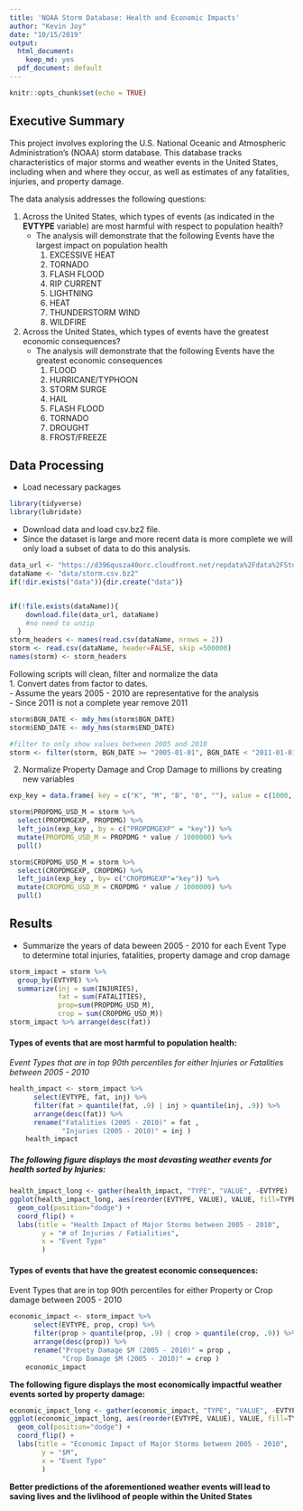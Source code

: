 ```yaml
---
title: 'NOAA Storm Database: Health and Economic Impacts'
author: "Kevin Joy"
date: "10/15/2019"
output:
  html_document:
    keep_md: yes
  pdf_document: default
---
```


```r
knitr::opts_chunk$set(echo = TRUE)
```

## Executive Summary

This project involves exploring the U.S. National Oceanic and Atmospheric Administration's (NOAA) storm database. This database tracks characteristics of major storms and weather events in the United States, including when and where they occur, as well as estimates of any fatalities, injuries, and property damage.  

The data analysis addresses the following questions:

1. Across the United States, which types of events (as indicated in the **EVTYPE** variable) are most harmful with respect to population health?
    - The analysis will demonstrate that the following Events have the largest impact on population health  
        1. EXCESSIVE HEAT
        2. TORNADO
        3. FLASH FLOOD
        4. RIP CURRENT
        5. LIGHTNING
        6. HEAT
        7. THUNDERSTORM WIND
        8. WILDFIRE
        
2. Across the United States, which types of events have the greatest economic consequences?
    - The analysis will demonstrate that the following Events have the greatest economic consequences  
        1. FLOOD
        2. HURRICANE/TYPHOON
        3. STORM SURGE
        4. HAIL
        5. FLASH FLOOD
        6. TORNADO
        7. DROUGHT
        8. FROST/FREEZE

## Data Processing
- Load necessary packages
```r
library(tidyverse)
library(lubridate)
```

- Download data and load csv.bz2 file.
- Since the dataset is large and more recent data is more complete we will only load a subset of data to do this analysis.

```r
data_url <- "https://d396qusza40orc.cloudfront.net/repdata%2Fdata%2FStormData.csv.bz2"
dataName <- "data/storm.csv.bz2"
if(!dir.exists("data")){dir.create("data")}


if(!file.exists(dataName)){
    download.file(data_url, dataName)
    #no need to unzip
  }
storm_headers <- names(read.csv(dataName, nrows = 2))
storm <- read.csv(dataName, header=FALSE, skip =500000)
names(storm) <- storm_headers
```

Following scripts will clean, filter and normalize the data  
1. Convert dates from factor to dates.  
- Assume the years 2005 - 2010 are representative for the analysis  
- Since 2011 is not a complete year remove 2011  
  
```r
storm$BGN_DATE <- mdy_hms(storm$BGN_DATE)
storm$END_DATE <- mdy_hms(storm$END_DATE)

#filter to only show values between 2005 and 2010
storm <- filter(storm, BGN_DATE >= "2005-01-01", BGN_DATE < "2011-01-01")
```

2. Normalize Property Damage and Crop Damage to millions by creating new variables

```r
exp_key = data.frame( key = c("K", "M", "B", "0", ""), value = c(1000, 1000000, 1000000000, 10, 0))

storm$PROPDMG_USD_M = storm %>%
  select(PROPDMGEXP, PROPDMG) %>%
  left_join(exp_key , by = c("PROPDMGEXP" = "key")) %>%
  mutate(PROPDMG_USD_M = PROPDMG * value / 1000000) %>%
  pull()

storm$CROPDMG_USD_M = storm %>%
  select(CROPDMGEXP, CROPDMG) %>%
  left_join(exp_key , by= c("CROPDMGEXP"="key")) %>%
  mutate(CROPDMG_USD_M = CROPDMG * value / 1000000) %>%
  pull()
```


## Results
- Summarize the years of data beween 2005 - 2010 for each Event Type to determine total injuries, fatalities, property damage and crop damage
```r
storm_impact = storm %>% 
  group_by(EVTYPE) %>% 
  summarize(inj = sum(INJURIES),
            fat = sum(FATALITIES),
            prop=sum(PROPDMG_USD_M),
            crop = sum(CROPDMG_USD_M))
storm_impact %>% arrange(desc(fat))
```

#### Types of events that are most harmful to population health:
*Event Types that are in top 90th percentiles for either Injuries or Fatalities between 2005 - 2010*
```r
health_impact <- storm_impact %>%
      select(EVTYPE, fat, inj) %>%
      filter(fat > quantile(fat, .9) | inj > quantile(inj, .9)) %>%
      arrange(desc(fat)) %>%
      rename("Fatalities (2005 - 2010)" = fat ,
             "Injuries (2005 - 2010)" = inj )
    health_impact
```    

##### The following figure displays the most devasting weather events for health sorted by Injuries:

```r

health_impact_long <- gather(health_impact, "TYPE", "VALUE", -EVTYPE)
ggplot(health_impact_long, aes(reorder(EVTYPE, VALUE), VALUE, fill=TYPE)) +
  geom_col(position="dodge") +
  coord_flip() +
  labs(title = "Health Impact of Major Storms between 2005 - 2010",
        y = "# of Injuries / Fatialities",
        x = "Event Type"
        )
```


#### Types of events that have the greatest economic consequences:
Event Types that are in top 90th percentiles for either Property or Crop damage between 2005 - 2010  

```r
economic_impact <- storm_impact %>%
      select(EVTYPE, prop, crop) %>%
      filter(prop > quantile(prop, .9) | crop > quantile(crop, .9)) %>%
      arrange(desc(prop)) %>%
      rename("Propety Damage $M (2005 - 2010)" = prop ,
             "Crop Damage $M (2005 - 2010)" = crop )
    economic_impact
```    

**The following figure displays the most economically impactful weather events sorted by property damage:**

```r
economic_impact_long <- gather(economic_impact, "TYPE", "VALUE", -EVTYPE)
ggplot(economic_impact_long, aes(reorder(EVTYPE, VALUE), VALUE, fill=TYPE)) +
  geom_col(position="dodge") +
  coord_flip() +
  labs(title = "Economic Impact of Major Storms between 2005 - 2010",
        y = "$M",
        x = "Event Type"
        )
```

**Better predictions of the aforementioned weather events will lead to saving lives and the livlihood of people within the United States**